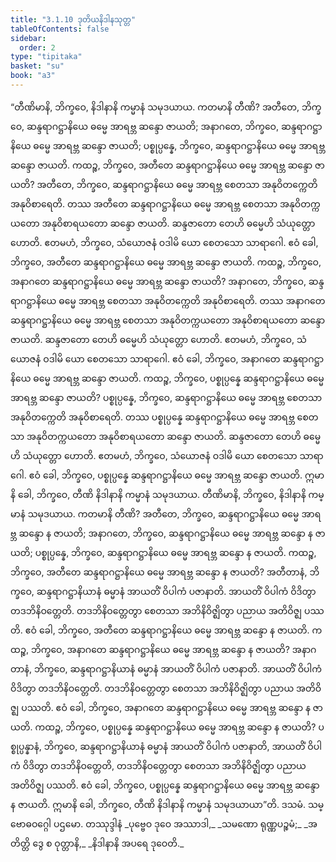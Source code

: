 ```yaml
---
title: "3.1.10 ဒုတိယနိဒါနသုတ္တ"
tableOfContents: false
sidebar:
  order: 2
type: "tipitaka"
basket: "su"
book: "a3"
---
```



<DynamicBreadcrumb />

<Division number="113" book="a3">

<Paragraph number="897" book="a3">
“တီဏိမာနိ, ဘိက္ခဝေ, နိဒါနာနိ ကမ္မာနံ သမုဒယာယ. ကတမာနိ တီဏိ? အတီတေ, ဘိက္ခဝေ, ဆန္ဒရာဂဋ္ဌာနိယေ ဓမ္မေ အာရဗ္ဘ ဆန္ဒော ဇာယတိ; အနာဂတေ, ဘိက္ခဝေ, ဆန္ဒရာဂဋ္ဌာနိယေ ဓမ္မေ အာရဗ္ဘ ဆန္ဒော ဇာယတိ; ပစ္စုပ္ပန္နေ, ဘိက္ခဝေ, ဆန္ဒရာဂဋ္ဌာနိယေ ဓမ္မေ အာရဗ္ဘ ဆန္ဒော ဇာယတိ. ကထဉ္စ, ဘိက္ခဝေ, အတီတေ ဆန္ဒရာဂဋ္ဌာနိယေ ဓမ္မေ အာရဗ္ဘ ဆန္ဒော ဇာယတိ? အတီတေ, ဘိက္ခဝေ, ဆန္ဒရာဂဋ္ဌာနိယေ ဓမ္မေ အာရဗ္ဘ စေတသာ အနုဝိတက္ကေတိ အနုဝိစာရေတိ. တဿ အတီတေ ဆန္ဒရာဂဋ္ဌာနိယေ ဓမ္မေ အာရဗ္ဘ စေတသာ အနုဝိတက္ကယတော အနုဝိစာရယတော ဆန္ဒော ဇာယတိ. ဆန္ဒဇာတော တေဟိ ဓမ္မေဟိ သံယုတ္တော ဟောတိ. ဧတမဟံ, ဘိက္ခဝေ, သံယောဇနံ ဝဒါမိ ယော စေတသော သာရာဂေါ. ဧဝံ ခေါ, ဘိက္ခဝေ, အတီတေ ဆန္ဒရာဂဋ္ဌာနိယေ ဓမ္မေ အာရဗ္ဘ ဆန္ဒော ဇာယတိ.
</Paragraph>

<Paragraph number="898" book="a3">
ကထဉ္စ, ဘိက္ခဝေ, အနာဂတေ ဆန္ဒရာဂဋ္ဌာနိယေ ဓမ္မေ အာရဗ္ဘ ဆန္ဒော ဇာယတိ? အနာဂတေ, ဘိက္ခဝေ, ဆန္ဒရာဂဋ္ဌာနိယေ ဓမ္မေ အာရဗ္ဘ စေတသာ အနုဝိတက္ကေတိ အနုဝိစာရေတိ. တဿ အနာဂတေ ဆန္ဒရာဂဋ္ဌာနိယေ ဓမ္မေ အာရဗ္ဘ စေတသာ အနုဝိတက္ကယတော အနုဝိစာရယတော ဆန္ဒော ဇာယတိ. ဆန္ဒဇာတော တေဟိ ဓမ္မေဟိ သံယုတ္တော ဟောတိ. ဧတမဟံ, ဘိက္ခဝေ, သံယောဇနံ ဝဒါမိ ယော စေတသော သာရာဂေါ. ဧဝံ ခေါ, ဘိက္ခဝေ, အနာဂတေ ဆန္ဒရာဂဋ္ဌာနိယေ ဓမ္မေ အာရဗ္ဘ ဆန္ဒော ဇာယတိ.
</Paragraph>

<Paragraph number="899" book="a3">
ကထဉ္စ, ဘိက္ခဝေ, ပစ္စုပ္ပန္နေ ဆန္ဒရာဂဋ္ဌာနိယေ ဓမ္မေ အာရဗ္ဘ ဆန္ဒော ဇာယတိ? ပစ္စုပ္ပန္နေ, ဘိက္ခဝေ, ဆန္ဒရာဂဋ္ဌာနိယေ ဓမ္မေ အာရဗ္ဘ စေတသာ အနုဝိတက္ကေတိ အနုဝိစာရေတိ. တဿ ပစ္စုပ္ပန္နေ ဆန္ဒရာဂဋ္ဌာနိယေ ဓမ္မေ အာရဗ္ဘ စေတသာ အနုဝိတက္ကယတော အနုဝိစာရယတော ဆန္ဒော ဇာယတိ. ဆန္ဒဇာတော တေဟိ ဓမ္မေဟိ သံယုတ္တော ဟောတိ. ဧတမဟံ, ဘိက္ခဝေ, သံယောဇနံ ဝဒါမိ ယော စေတသော သာရာဂေါ. ဧဝံ ခေါ, ဘိက္ခဝေ, ပစ္စုပ္ပန္နေ ဆန္ဒရာဂဋ္ဌာနိယေ ဓမ္မေ အာရဗ္ဘ ဆန္ဒော ဇာယတိ. ဣမာနိ ခေါ, ဘိက္ခဝေ, တီဏိ နိဒါနာနိ ကမ္မာနံ သမုဒယာယ.
</Paragraph>

<Paragraph number="900" book="a3">
တီဏိမာနိ, ဘိက္ခဝေ, နိဒါနာနိ ကမ္မာနံ သမုဒယာယ. ကတမာနိ တီဏိ? အတီတေ, ဘိက္ခဝေ, ဆန္ဒရာဂဋ္ဌာနိယေ ဓမ္မေ အာရဗ္ဘ ဆန္ဒော န ဇာယတိ; အနာဂတေ, ဘိက္ခဝေ, ဆန္ဒရာဂဋ္ဌာနိယေ ဓမ္မေ အာရဗ္ဘ ဆန္ဒော န ဇာယတိ; ပစ္စုပ္ပန္နေ, ဘိက္ခဝေ, ဆန္ဒရာဂဋ္ဌာနိယေ ဓမ္မေ အာရဗ္ဘ ဆန္ဒော န ဇာယတိ.
</Paragraph>

<Paragraph number="901" book="a3">
ကထဉ္စ, ဘိက္ခဝေ, အတီတေ ဆန္ဒရာဂဋ္ဌာနိယေ ဓမ္မေ အာရဗ္ဘ ဆန္ဒော န ဇာယတိ? အတီတာနံ, ဘိက္ခဝေ, ဆန္ဒရာဂဋ္ဌာနိယာနံ ဓမ္မာနံ အာယတိံ ဝိပါကံ ပဇာနာတိ. အာယတိံ ဝိပါကံ ဝိဒိတွာ တဒဘိနိဝတ္တေတိ. တဒဘိနိဝတ္တေတွာ စေတသာ အဘိနိဝိဇ္ဈိတွာ ပညာယ အတိဝိဇ္ဈ ပဿတိ. ဧဝံ ခေါ, ဘိက္ခဝေ, အတီတေ ဆန္ဒရာဂဋ္ဌာနိယေ ဓမ္မေ အာရဗ္ဘ ဆန္ဒော န ဇာယတိ.
</Paragraph>

<Paragraph number="902" book="a3">
ကထဉ္စ, ဘိက္ခဝေ, အနာဂတေ ဆန္ဒရာဂဋ္ဌာနိယေ ဓမ္မေ အာရဗ္ဘ ဆန္ဒော န ဇာယတိ? အနာဂတာနံ, ဘိက္ခဝေ, ဆန္ဒရာဂဋ္ဌာနိယာနံ ဓမ္မာနံ အာယတိံ ဝိပါကံ ပဇာနာတိ. အာယတိံ ဝိပါကံ ဝိဒိတွာ တဒဘိနိဝတ္တေတိ. တဒဘိနိဝတ္တေတွာ စေတသာ အဘိနိဝိဇ္ဈိတွာ ပညာယ အတိဝိဇ္ဈ ပဿတိ. ဧဝံ ခေါ, ဘိက္ခဝေ, အနာဂတေ ဆန္ဒရာဂဋ္ဌာနိယေ ဓမ္မေ အာရဗ္ဘ ဆန္ဒော န ဇာယတိ.
</Paragraph>

<Paragraph number="903" book="a3">
ကထဉ္စ, ဘိက္ခဝေ, ပစ္စုပ္ပန္နေ ဆန္ဒရာဂဋ္ဌာနိယေ ဓမ္မေ အာရဗ္ဘ ဆန္ဒော န ဇာယတိ? ပစ္စုပ္ပန္နာနံ, ဘိက္ခဝေ, ဆန္ဒရာဂဋ္ဌာနိယာနံ ဓမ္မာနံ အာယတိံ ဝိပါကံ ပဇာနာတိ, အာယတိံ ဝိပါကံ ဝိဒိတွာ တဒဘိနိဝတ္တေတိ, တဒဘိနိဝတ္တေတွာ စေတသာ အဘိနိဝိဇ္ဈိတွာ ပညာယ အတိဝိဇ္ဈ ပဿတိ. ဧဝံ ခေါ, ဘိက္ခဝေ, ပစ္စုပ္ပန္နေ ဆန္ဒရာဂဋ္ဌာနိယေ ဓမ္မေ အာရဗ္ဘ ဆန္ဒော န ဇာယတိ. ဣမာနိ ခေါ, ဘိက္ခဝေ, တီဏိ နိဒါနာနိ ကမ္မာနံ သမုဒယာယာ”တိ.

</Paragraph>
</Division>

<Paragraph number="904" type="center" book="a3">
ဒသမံ.



</Paragraph>

<Paragraph number="905" type="center" book="a3">
သမ္ဗောဓဝဂ္ဂေါ ပဌမော.



</Paragraph>

<Paragraph number="906" type="center" book="a3">
တဿုဒ္ဒါနံ


</Paragraph>

<Paragraph number="907" type="verses" book="a3">
_ပုဗ္ဗေဝ ဒုဝေ အဿာဒါ,_  
_သမဏော ရုဏ္ဏပဉ္စမံ;_  
_အတိတ္တိ ဒွေ စ ဝုတ္တာနိ,_  
_နိဒါနာနိ အပရေ ဒုဝေတိ._
</Paragraph>